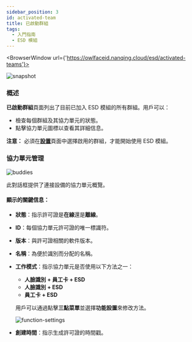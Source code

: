 ```yaml
---
sidebar_position: 3
id: activated-team
title: 已啟動群組
tags:
  - 入門指南
  - ESD 模組
---
```



<BrowserWindow url={'https://owlfaceid.nanqing.cloud/esd/activated-teams'}>

![snapshot](/assets/esd/ch/activated-team.png)

</BrowserWindow>

### 概述

**已啟動群組**頁面列出了目前已加入 ESD 模組的所有群組。用戶可以：

- 檢查每個群組及其協力單元的狀態。
- 點擊協力單元圖標以查看其詳細信息。

**注意：** 必須在[**設置**](/docs/esd/settings)頁面中選擇啟用的群組，才能開始使用 ESD 模組。

### 協力單元管理

![buddies](/assets/esd/ch/buddies.png)

此對話框提供了連接設備的協力單元概覽。

#### 顯示的關鍵信息：

- **狀態**：指示許可證是**在線**還是**離線**。
- **ID**：每個協力單元許可證的唯一標識符。
- **版本**：與許可證相關的軟件版本。
- **名稱**：為便於識別而分配的名稱。
- **工作模式**：指示協力單元是否使用以下方法之一：

  - **人臉識別 + 員工卡 + ESD**
  - **人臉識別 + ESD**
  - **員工卡 + ESD**

  用戶可以通過點擊**三點菜單**並選擇**功能設置**來修改方法。

  ![function-settings](/assets/esd/ch/function-settings.png)

- **創建時間**：指示生成許可證的時間戳。
